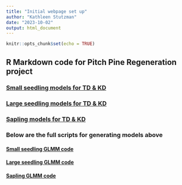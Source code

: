 ```yaml
---
title: "Initial webpage set up"
author: "Kathleen Stutzman"
date: "2023-10-02"
output: html_document
---
```


```r
knitr::opts_chunk$set(echo = TRUE)
```

## R Markdown code for Pitch Pine Regeneration project

### [Small seedling models for TD & KD](Markdown/SS_Models_TDKD.html)

### [Large seedling models for TD & KD](Markdown/LS_Models_TDKD.html)

### [Sapling models for TD & KD](Markdown/SA_Models_TDKD.html)


### Below are the full scripts for generating models above

#### [Small seedling GLMM code](Markdown/SS_LR.html)

#### [Large seedling GLMM code](Mardown/LS_LR.html)

#### [Sapling GLMM code](Mardown/SA_LR.html)
